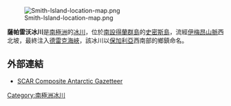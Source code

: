 {{no footnotes|time=2013-10-27T09:04:57+00:00}}
[[Image:Smith-Island-location-map.png|thumb]]

{{coord|62|53|48|S|62|23|20|W|display=title}}

'''薩帕雷沃冰川'''是[[南極洲|南極洲]]的[[冰川|冰川]]，位於[[南設得蘭群島|南設得蘭群島]]的[[史密斯島|史密斯島]]，流經[[伊梅昂山脈|伊梅昂山脈]]西北坡，最終注入[[德雷克海峽|德雷克海峽]]，該冰川以[[保加利亞|保加利亞]]西南部的鄉鎮命名。

==外部連結==
* [http://data.aad.gov.au/aadc/gaz/scar/ SCAR Composite Antarctic Gazetteer] {{WebCite|url=https://www.webcitation.org/5ug2CfC7m?url=http://data.aad.gov.au/aadc/gaz/scar/ |date=20101202140255 |dateformat=iso }}

{{Antarctica-geo-stub}}
[[Category:南極洲冰川|Category:南極洲冰川]]